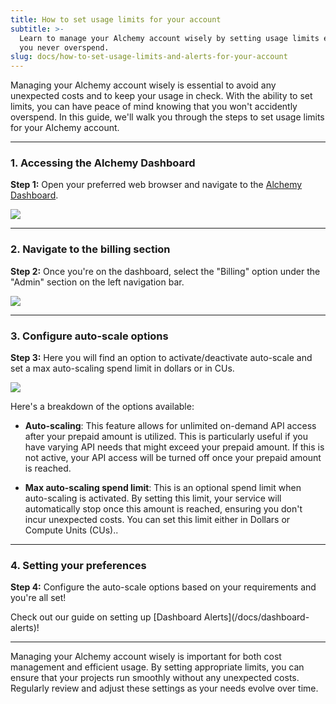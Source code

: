 ```yaml
---
title: How to set usage limits for your account
subtitle: >-
  Learn to manage your Alchemy account wisely by setting usage limits ensuring
  you never overspend.
slug: docs/how-to-set-usage-limits-and-alerts-for-your-account
---
```



Managing your Alchemy account wisely is essential to avoid any unexpected costs and to keep your usage in check. With the ability to set limits, you can have peace of mind knowing that you won't accidently overspend. In this guide, we'll walk you through the steps to set usage limits for your Alchemy account.

***

### 1. Accessing the Alchemy Dashboard

**Step 1:** Open your preferred web browser and navigate to the [Alchemy Dashboard](https://dashboard.alchemy.com/).

![](/images/e33c696-image.png)

***

### 2. Navigate to the billing section

**Step 2:** Once you're on the dashboard, select the "Billing" option under the "Admin" section on the left navigation bar.

![](/images/e409d00-image.png)

***

### 3. Configure auto-scale options

**Step 3:** Here you will find an option to activate/deactivate auto-scale and set a max auto-scaling spend limit in dollars or in CUs.

![](/images/24b6259-image.png)

Here's a breakdown of the options available:

* **Auto-scaling**: This feature allows for unlimited on-demand API access after your prepaid amount is utilized. This is particularly useful if you have varying API needs that might exceed your prepaid amount. If this is not active, your API access will be turned off once your prepaid amount is reached.

* **Max auto-scaling spend limit**: This is an optional spend limit when auto-scaling is activated. By setting this limit, your service will automatically stop once this amount is reached, ensuring you don't incur unexpected costs. You can set this limit either in Dollars or Compute Units (CUs)..

***

### 4. Setting your preferences

**Step 4:** Configure the auto-scale options based on your requirements and you're all set!

<Info title="Need usage or error rate alerts?">
  Check out our guide on setting up [Dashboard Alerts](/docs/dashboard-alerts)!
</Info>

***

Managing your Alchemy account wisely is important for both cost management and efficient usage. By setting appropriate limits, you can ensure that your projects run smoothly without any unexpected costs. Regularly review and adjust these settings as your needs evolve over time.

